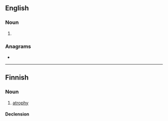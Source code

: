 ==English==

===Noun===
{{en-noun|-}}

# {{dated form of|en|atropine}}

{{Webster 1913}}

===Anagrams===
* {{anagrams|en|a=aaioprt|tropaia}}

----

==Finnish==

===Noun===
{{fi-noun}}

# {{lb|fi|pathology}} [[atrophy]]

====Declension====
{{fi-decl-kulkija|atropi|a}}